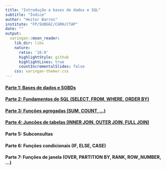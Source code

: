 ```yaml
---
title: "Introdução a bases de dados e SQL"
subtitle: "Índice"
author: "Heitor Barros"
institute: "FP/SUBGGC/CGRH/CTAP"
date: ""
output:
  xaringan::moon_reader:
    lib_dir: libs
    nature:
      ratio: '16:9'
      highlightStyle: github
      highlightLines: true
      countIncrementalSlides: false
    css: xaringan-themer.css
---
```

#### [Parte 1: Bases de dados e SGBDs](https://heitorxbarros.github.io/intro_sql/parte01)
#### [Parte 2: Fundamentos de SQL (SELECT, FROM, WHERE, ORDER BY)](https://heitorxbarros.github.io/intro_sql/parte02)
#### [Parte 3: Funções agregadas (SUM, COUNT, ...)](https://heitorxbarros.github.io/intro_sql/parte03)
#### [Parte 4: Junções de tabelas (INNER JOIN, OUTER JOIN, FULL JOIN)](https://heitorxbarros.github.io/intro_sql/parte04)
#### Parte 5: Subconsultas
#### Parte 6: Funções condicionais (IF, ELSE, CASE)
#### Parte 7: Funções de janela (OVER, PARTITION BY, RANK, ROW_NUMBER, ...)